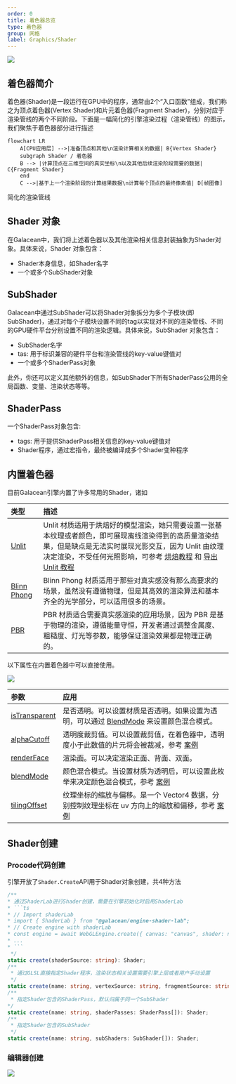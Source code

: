 ```yaml
---
order: 0
title: 着色器总览
type: 着色器
group: 网格
label: Graphics/Shader
---
```


<Image src="https://gw.alipayobjects.com/zos/OasisHub/a3f74864-241e-4cd8-9ad4-733c2a0b2cc2/image-20240206153815596.png"  />

## 着色器简介

着色器(Shader)是一段运行在GPU中的程序，通常由2个“入口函数”组成，我们称之为顶点着色器(Vertex Shader)和片元着色器(Fragment Shader)，分别对应于渲染管线的两个不同阶段。下面是一幅简化的引擎渲染过程（渲染管线）的图示，我们聚焦于着色器部分进行描述

```mermaid
flowchart LR
	A[CPU应用层] -->|准备顶点和其他\n渲染计算相关的数据| B{Vertex Shader}
    subgraph Shader / 着色器
	B --> |计算顶点在三维空间的真实坐标\n以及其他后续渲染阶段需要的数据| C{Fragment Shader}
    end
	C -->|基于上一个渲染阶段的计算结果数据\n计算每个顶点的最终像素值| D[帧图像]
```

<figcaption style={{"text-align":"center", color: "#889096","font-size":"12px"}}>简化的渲染管线</figcaption>

## Shader 对象

在Galacean中，我们将上述着色器以及其他渲染相关信息封装抽象为Shader对象。具体来说，Shader 对象包含：
- Shader本身信息，如Shader名字
- 一个或多个SubShader对象

## SubShader

Galacean中通过SubShader可以将Shader对象拆分为多个子模块(即SubShader)，通过对每个子模块设置不同的tag以实现对不同的渲染管线、不同的GPU硬件平台分别设置不同的渲染逻辑。具体来说，SubShader 对象包含：

- SubShader名字
- tas: 用于标识兼容的硬件平台和渲染管线的key-value键值对
- 一个或多个ShaderPass对象

此外，你还可以定义其他额外的信息，如SubShader下所有ShaderPass公用的全局函数、变量、渲染状态等等。

## ShaderPass

一个ShaderPass对象包含:

- tags: 用于提供ShaderPass相关信息的key-value键值对
- Shader程序，通过宏指令，最终被编译成多个Shader变种程序

## 内置着色器

目前Galacean引擎内置了许多常用的Shader，诸如

| 类型 | 描述 |
| :-- | :-- |
| [Unlit ](/docs/graphics-material-Unlit) | Unlit 材质适用于烘焙好的模型渲染，她只需要设置一张基本纹理或者颜色，即可展现离线渲染得到的高质量渲染结果，但是缺点是无法实时展现光影交互，因为 Unlit 由纹理决定渲染，不受任何光照影响，可参考 [烘焙教程](/docs/graphics-bake-blender) 和 [导出 Unlit 教程](/docs/graphics-material-Unlit) |
| [Blinn Phong ](/docs/graphics-material-BlinnPhong) | Blinn Phong 材质适用于那些对真实感没有那么高要求的场景，虽然没有遵循物理，但是其高效的渲染算法和基本齐全的光学部分，可以适用很多的场景。 |
| [PBR ](/docs/graphics-material-PBR) | PBR 材质适合需要真实感渲染的应用场景，因为 PBR 是基于物理的渲染，遵循能量守恒，开发者通过调整金属度、粗糙度、灯光等参数，能够保证渲染效果都是物理正确的。 |

以下属性在内置着色器中可以直接使用。

<Image src="https://gw.alipayobjects.com/zos/OasisHub/94cf8176-569d-4605-bd73-967b03316c3d/image-20240206173751409.png"  />

| 参数 | 应用 |
| :-- | :-- |
| [isTransparent](/apis/core/#BaseMaterial-isTransparent) | 是否透明。可以设置材质是否透明。如果设置为透明，可以通过 [BlendMode](/apis/core/#BaseMaterial-blendMode) 来设置颜色混合模式。 |
| [alphaCutoff](/apis/core/#BaseMaterial-alphaCutoff) | 透明度裁剪值。可以设置裁剪值，在着色器中，透明度小于此数值的片元将会被裁减，参考 [案例](${examples}blend-mode) |
| [renderFace](/apis/core/#BaseMaterial-renderFace) | 渲染面。可以决定渲染正面、背面、双面。 |
| [blendMode](/apis/core/#BaseMaterial-blendMode) | 颜色混合模式。当设置材质为透明后，可以设置此枚举来决定颜色混合模式，参考 [案例](${examples}blend-mode) |
| [tilingOffset](/apis/core/#BlinnPhongMaterial-tilingOffset) | 纹理坐标的缩放与偏移。是一个 Vector4 数据，分别控制纹理坐标在 uv 方向上的缩放和偏移，参考 [案例](${examples}tiling-offset) |

## Shader创建

### Procode代码创建

引擎开放了`Shader.Create`API用于Shader对象创建，共4种方法
```ts
/**
* 通过ShaderLab进行Shader创建，需要在引擎初始化时启用ShaderLab
* ```ts
* // Import shaderLab
* import { ShaderLab } from "@galacean/engine-shader-lab";
* // Create engine with shaderLab
* const engine = await WebGLEngine.create({ canvas: "canvas", shader: new ShaderLab() });
* ...
* ```
 */
static create(shaderSource: string): Shader;
/**
 * 通过GLSL直接指定Shader程序，渲染状态相关设置需要引擎上层或者用户手动设置
 */
static create(name: string, vertexSource: string, fragmentSource: string): Shader;
/**
 * 指定Shader包含的ShaderPass，默认归属于同一个SubShader
*/
static create(name: string, shaderPasses: ShaderPass[]): Shader;
/**
 * 指定Shader包含的SubShader
 */
static create(name: string, subShaders: SubShader[]): Shader;
```
### 编辑器创建

<Image src="https://mdn.alipayobjects.com/huamei_rmtxpm/afts/img/A*JTyxQonySxsAAAAAAAAAAAAADv-7AQ/original" figcaption="编辑器创建Shader" />
